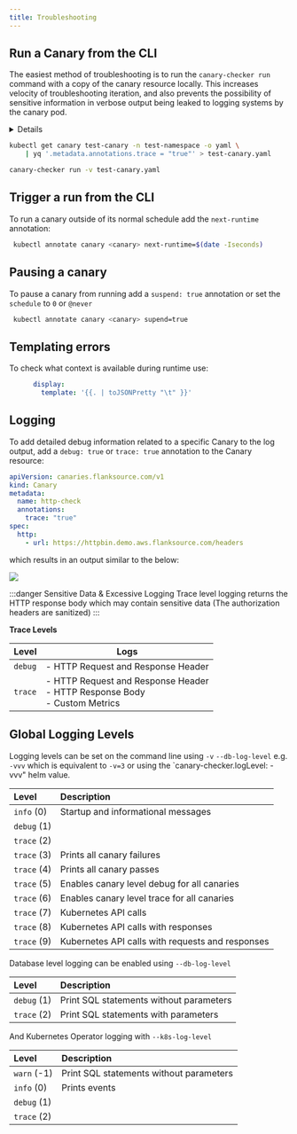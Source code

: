 ```yaml
---
title: Troubleshooting
---
```




## Run a Canary from the CLI


The easiest method of troubleshooting is to run the `canary-checker run` command with a copy of the canary resource locally.  This increases velocity of troubleshooting iteration, and also prevents the possibility of sensitive information in verbose output being leaked to logging systems by the canary pod.

<Step step={1} name="Install the canary-checker CLI">

<Install/>



<details summary="Configuring the environment">
<div>
The local canary-checker execution may need to be provided with the permissions required to run the check.
Depending on the check this might include:

- The ability to read secrets or other objects in the cluster
- Access to cloud APIs, such as AWS, GCP or Azure API interfaces
- Locally installed binaries invoked by `exec` scripts

The following local settings affects the permissions available for use by the canary-checker executable:

- The active kubectl context as specified in `KUBECONFIG`
- The AWS profile specified in `AWS_DEFAULT_PROFILE` or `AWS_PROFILE`, or the AWS credentials specified by `AWS_ACCESS_KEY_ID` and `AWS_SECRET_ACCESS_KEY`
- The GCP credentials configured through `gcloud auth application-default login`
- The `$PATH` configuration
</div>
</details>

</Step>

<Step step={2} name="Get the YAML for an existing canary">

```bash
kubectl get canary test-canary -n test-namespace -o yaml \
    | yq '.metadata.annotations.trace = "true"' > test-canary.yaml
```

</Step>
<Step step={3} name="Run the canary locally">

```bash
canary-checker run -v test-canary.yaml
```
</Step>

## Trigger a run from the CLI


To run a canary outside of its normal schedule add the `next-runtime` annotation:

```bash
 kubectl annotate canary <canary> next-runtime=$(date -Iseconds)
 ```

## Pausing a canary

To pause a canary from running add a `suspend: true` annotation or set the `schedule` to `0` or `@never`

```bash
 kubectl annotate canary <canary> supend=true
 ```


## Templating errors

To check what context is available during runtime use:

```yaml
      display:
        template: '{{. | toJSONPretty "\t" }}'
```

## Logging

To add detailed debug information related to a specific Canary to the log output, add a `debug: true` or `trace: true` annotation to the Canary resource:

```yaml title="trace.yaml"
apiVersion: canaries.flanksource.com/v1
kind: Canary
metadata:
  name: http-check
  annotations:
    trace: "true"
spec:
  http:
    - url: https://httpbin.demo.aws.flanksource.com/headers
```

which results in an output similar to the below:

![](/img/trace-screenshot.png)

:::danger Sensitive Data & Excessive Logging
Trace level logging returns the HTTP response body which may contain sensitive data (The authorization headers are sanitized)
:::

**Trace Levels**

| Level   | Logs                                                                                |
| ------- | ----------------------------------------------------------------------------------- |
| `debug` | - HTTP Request and Response Header                                                  |
| `trace` | - HTTP Request and Response Header <br/>- HTTP Response Body <br />- Custom Metrics |



## Global Logging Levels

Logging levels can be set on the command line using `-v` `--db-log-level`  e.g. `-vvv` which is equivalent to `-v=3` or using the `canary-checker.logLevel: -vvv" helm value.

| Level       | Description                                      |
| :---------- | :----------------------------------------------- |
| `info` (0)  | Startup and informational messages               |
| `debug` (1) |                                                  |
| `trace` (2) |                                                  |
| `trace` (3) | Prints all canary failures                       |
| `trace` (4) | Prints all canary passes                         |
| `trace` (5) | Enables canary level debug for all canaries      |
| `trace` (6) | Enables canary level trace for all canaries      |
| `trace` (7) | Kubernetes API calls                             |
| `trace` (8) | Kubernetes API calls with responses              |
| `trace` (9) | Kubernetes API calls with requests and responses |

Database level logging can be enabled using `--db-log-level`

| Level       | Description                             |
| :---------- | :-------------------------------------- |
| `debug` (1) | Print SQL statements without parameters |
| `trace` (2) | Print SQL statements with parameters    |

And Kubernetes Operator logging with `--k8s-log-level`

| Level       | Description                             |
| :---------- | :-------------------------------------- |
| `warn` (-1) | Print SQL statements without parameters |
| `info` (0)  | Prints events                           |
| `debug` (1) |                                         |
| `trace` (2) |                                         |
